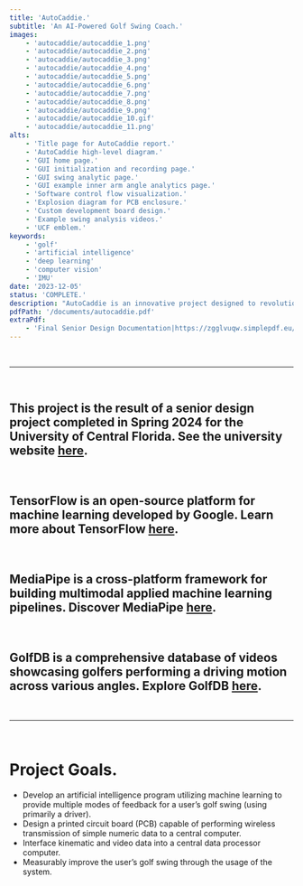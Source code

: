 ---
title: 'AutoCaddie.'
subtitle: 'An AI-Powered Golf Swing Coach.'
images:
    - 'autocaddie/autocaddie_1.png'
    - 'autocaddie/autocaddie_2.png'
    - 'autocaddie/autocaddie_3.png'
    - 'autocaddie/autocaddie_4.png'
    - 'autocaddie/autocaddie_5.png'
    - 'autocaddie/autocaddie_6.png'
    - 'autocaddie/autocaddie_7.png'
    - 'autocaddie/autocaddie_8.png'
    - 'autocaddie/autocaddie_9.png'
    - 'autocaddie/autocaddie_10.gif'
    - 'autocaddie/autocaddie_11.png'
alts:
    - 'Title page for AutoCaddie report.'
    - 'AutoCaddie high-level diagram.'
    - 'GUI home page.'
    - 'GUI initialization and recording page.'
    - 'GUI swing analytic page.'
    - 'GUI example inner arm angle analytics page.'
    - 'Software control flow visualization.'
    - 'Explosion diagram for PCB enclosure.'
    - 'Custom development board design.'
    - 'Example swing analysis videos.'
    - 'UCF emblem.'
keywords:
    - 'golf'
    - 'artificial intelligence'
    - 'deep learning'
    - 'computer vision'
    - 'IMU'
date: '2023-12-05'
status: 'COMPLETE.'
description: "AutoCaddie is an innovative project designed to revolutionize golf training through the use of artificial intelligence and sensor technology. Developed using a combination of deep neural networks and hardware sensors, AutoCaddie provides real-time, personalized feedback on a golfer's swing. The system analyzes video data of the user's swing and integrates it with sensor data to deliver comprehensive insights, allowing golfers to improve their form and technique. By capturing metrics such as shoulder rotation, hip movement, and arm straightness, AutoCaddie identifies key areas for improvement and presents this information through a user-friendly graphical interface. The system's modular design allows for future enhancements, making it a versatile tool adaptable to various levels of golfing experience. AutoCaddie aims to lower the barrier to advanced golf training, offering a powerful, data-driven coaching experience to golfers at all skill levels."
pdfPath: '/documents/autocaddie.pdf'
extraPdf:
    - 'Final Senior Design Documentation|https://zgglvuqw.simplepdf.eu/form/ef68a84c3d19a009e7f5a807e70db3d06ed9c41bfcc32b1a15be58ed2c3bccea'
---

<br />

--------------------

<br />

## This project is the result of a senior design project completed in Spring 2024 for the University of Central Florida. See the university website [here](https://www.ucf.edu/).

<br />

## TensorFlow is an open-source platform for machine learning developed by Google. Learn more about TensorFlow [here](https://www.tensorflow.org/).

<br />

## MediaPipe is a cross-platform framework for building multimodal applied machine learning pipelines. Discover MediaPipe [here](https://pypi.org/project/mediapipe/).

<br />

## GolfDB is a comprehensive database of videos showcasing golfers performing a driving motion across various angles. Explore GolfDB [here](https://github.com/wmcnally/golfdb).

<br />

--------------------

<br />

# Project Goals.  

* Develop an artificial intelligence program utilizing machine learning to provide multiple modes of feedback for a user’s golf swing (using primarily a driver).
* Design a printed circuit board (PCB) capable of performing wireless transmission of simple numeric data to a central computer.
* Interface kinematic and video data into a central data processor computer.
* Measurably improve the user’s golf swing through the usage of the system.